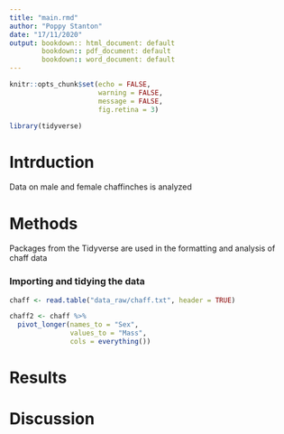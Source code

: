 ```yaml
---
title: "main.rmd"
author: "Poppy Stanton"
date: "17/11/2020"
output: bookdown:: html_document: default
        bookdown:: pdf_document: default
        bookdown:: word_document: default 
---
```


```r
knitr::opts_chunk$set(echo = FALSE,
                      warning = FALSE,
                      message = FALSE,
                      fig.retina = 3)
```

```r
library(tidyverse)
```

# Intrduction
Data on male and female chaffinches is analyzed  


# Methods
Packages from the Tidyverse are used in the formatting and analysis of chaff data 

### Importing and tidying the data

```r

chaff <- read.table("data_raw/chaff.txt", header = TRUE)

chaff2 <- chaff %>%
  pivot_longer(names_to = "Sex",
               values_to = "Mass",
               cols = everything())

```

# Results



# Discussion 










